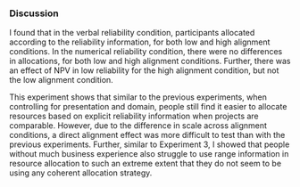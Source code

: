 ### Discussion

I found that in the verbal reliability condition, participants allocated
according to the reliability information, for both low and high alignment
conditions. In the numerical reliability condition, there were no differences in
allocations, for both low and high alignment conditions. Further, there was an
effect of NPV in low reliability for the high alignment condition, but not the
low alignment condition.

This experiment shows that similar to the previous experiments, when controlling
for presentation and domain, people still find it easier to allocate resources
based on explicit reliability information when projects are comparable. However,
due to the difference in scale across alignment conditions, a direct alignment
effect was more difficult to test than with the previous experiments. Further,
similar to Experiment 3, I showed that people without much business experience
also struggle to use range information in resource allocation to such an extreme
extent that they do not seem to be using any coherent allocation strategy.
